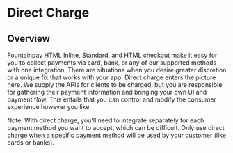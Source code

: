 # Direct Charge

## Overview

Fountainpay HTML Inline, Standard, and HTML checkout make it easy for you to collect payments via card, bank, or any of our supported methods with one integration. 
There are situations when you desire greater discretion or a unique fix that works with your app. Direct charge enters the picture here. 
We supply the APIs for clients to be charged, but you are responsible for gathering their payment information and bringing your own UI and payment flow. 
This entails that you can control and modify the consumer experience however you like.

Note: With direct charge, you'll need to integrate separately for each payment method you want to accept, which can be difficult. 
Only use direct charge when a specific payment method will be used by your customer (like cards or banks).
